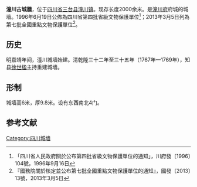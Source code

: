 {{msg:四川省文物保護單位
|名稱 = 古城牆及東、南城門
|編號 = 33
|圖片 = 
|級別 = S4
|分類 = 
|時代 = [[清代|清代]]
|地点 = [[四川省|四川省]][[三台縣|三台縣]][[潼川鎮|潼川鎮]]
|坐標 =
|登錄 = 1996年6月19日
}}
{{msg:四川省文物保護單位
|名稱 = 潼川古城牆
|編號 = 1323
|圖片 = 
|級別 = 107
|分類 = 
|時代 = 明至清
|地点 = [[四川省|四川省]][[綿陽市|綿陽市]][[三臺縣|三臺縣]]
|坐標 =
|登錄 = 2013年3月5日
}}
'''潼川古城牆'''，位于[[四川省|四川省]][[三台县|三台县]][[潼川镇|潼川镇]]。现存长度2000余米。是[[潼川府|潼川府]]府城的城墙。1996年6月19日公佈為四川省第四批省級文物保護單位<ref>「四川省人民政府關於公布第四批省級文物保護單位的通知」，川府發〔1996〕104號，1996年9月16日</ref>；2013年3月5日列為第七批全國重點文物保護單位<ref>『國務院關於核定並公布第七批全國重點文物保護單位的通知』，國發〔2013〕13號，2013年3月5日</ref>。

== 历史 ==
明嘉靖年间，潼川城墙始建。清乾隆三十二年至三十五年（1767年—1769年），知县[[徐世楹|徐世楹]]主持重建城墙。

== 形制 ==
城墙高6米，厚9.8米。设有东西南北4门。

==参考文献==
{{reflist}}
{{四川全國重點文物保護單位}}
{{四川省境内的古城墙}}

[[Category:四川城墙|Category:四川城墙]]